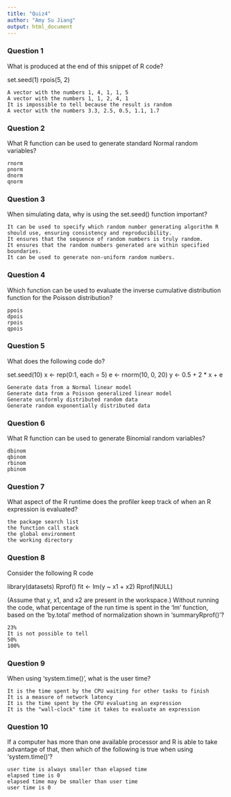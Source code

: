 ```yaml
---
title: "Quiz4"
author: "Amy Su Jiang"
output: html_document
---
```


### Question 1

What is produced at the end of this snippet of R code?

set.seed(1)
rpois(5, 2)

    A vector with the numbers 1, 4, 1, 1, 5
    A vector with the numbers 1, 1, 2, 4, 1
    It is impossible to tell because the result is random
    A vector with the numbers 3.3, 2.5, 0.5, 1.1, 1.7

### Question 2

What R function can be used to generate standard Normal random variables?

    rnorm
    pnorm
    dnorm
    qnorm

### Question 3

When simulating data, why is using the set.seed() function important?

    It can be used to specify which random number generating algorithm R should use, ensuring consistency and reproducibility.
    It ensures that the sequence of random numbers is truly random.
    It ensures that the random numbers generated are within specified boundaries.
    It can be used to generate non-uniform random numbers.

### Question 4

Which function can be used to evaluate the inverse cumulative distribution function for the Poisson distribution?

    ppois
    dpois
    rpois
    qpois

### Question 5

What does the following code do?

set.seed(10)
x <- rep(0:1, each = 5)
e <- rnorm(10, 0, 20)
y <- 0.5 + 2 * x + e

    Generate data from a Normal linear model
    Generate data from a Poisson generalized linear model
    Generate uniformly distributed random data
    Generate random exponentially distributed data

### Question 6

What R function can be used to generate Binomial random variables?

    dbinom
    qbinom
    rbinom
    pbinom

### Question 7

What aspect of the R runtime does the profiler keep track of when an R expression is evaluated?

    the package search list
    the function call stack
    the global environment
    the working directory

### Question 8

Consider the following R code

library(datasets)
Rprof()
fit <- lm(y ~ x1 + x2)
Rprof(NULL)

(Assume that y, x1, and x2 are present in the workspace.) Without running the code, what percentage of the run time is spent in the 'lm' function, based on the 'by.total' method of normalization shown in 'summaryRprof()'?

    23%
    It is not possible to tell
    50%
    100%

### Question 9

When using 'system.time()', what is the user time?

    It is the time spent by the CPU waiting for other tasks to finish
    It is a measure of network latency
    It is the time spent by the CPU evaluating an expression
    It is the "wall-clock" time it takes to evaluate an expression

### Question 10

If a computer has more than one available processor and R is able to take advantage of that, then which of the following is true when using 'system.time()'?

    user time is always smaller than elapsed time
    elapsed time is 0
    elapsed time may be smaller than user time
    user time is 0
